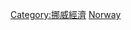 {{Cat main|挪威旅遊}}
{{Commons cat|Tourism in Norway}}

[[Category:挪威經濟|Category:挪威經濟]]
[[Category:欧洲各国旅游|Norway]]